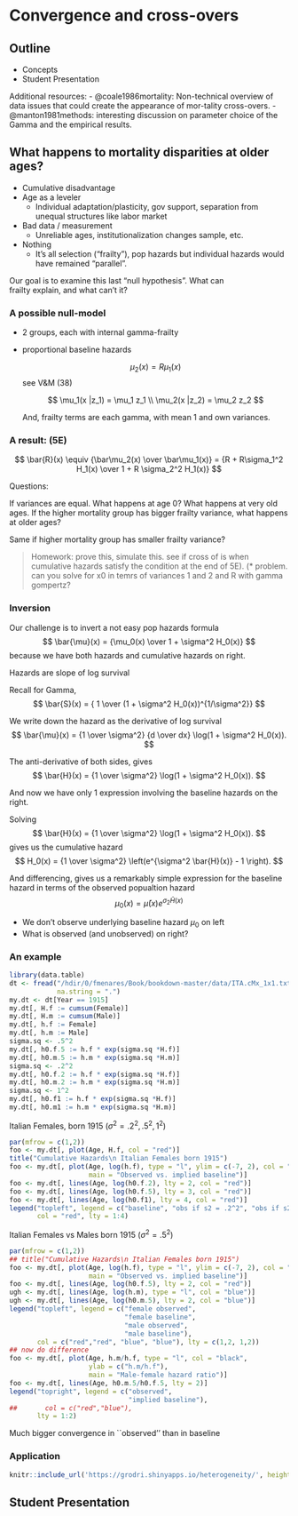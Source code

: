 # Convergence and cross-overs

## Outline
- Concepts
- Student Presentation

Additional resources:
- @coale1986mortality: Non-technical overview of data issues that could create the appearance of mor-tality cross-overs.
- @manton1981methods: interesting discussion on parameter choice of the Gamma and the empirical results.


## What happens to mortality disparities at older ages?
  
  - Cumulative disadvantage
  - Age as a leveler
    - Individual adaptation/plasticity, gov support, separation from
    unequal structures like labor market
  - Bad data / measurement
    - Unreliable ages, institutionalization changes sample, etc.

  - Nothing
    - It's all selection ("frailty"), pop hazards but
    individual hazards would have remained "parallel".

Our goal is to examine this last "null hypothesis". What can  
  frailty explain, and what can't it?
  
### A possible null-model

- 2 groups, each with internal gamma-frailty
- proportional baseline hazards

  $$
  \mu_2(x) =  R \mu_1(x)
  $$
see V&M (38)

  $$
  \mu_1(x |z_1) = \mu_1 z_1 \\ \mu_2(x |z_2) = \mu_2 z_2  
  $$

  And, frailty terms are each gamma, with mean 1 and own variances.

### A result: \vr (5E)

  $$
  \bar{R}(x) \equiv {\bar\mu_2(x) \over \bar\mu_1(x)} =
  {R + R\sigma_1^2 H_1(x) \over 1 + R \sigma_2^2 H_1(x)}
  $$
  
  Questions:
  
  \item If variances are equal. What happens at age 0? What happens
    at very old ages.
  \item If the higher mortality group has bigger frailty variance, what
    happens at older ages?
  \item Same if  higher mortality group has smaller frailty
    variance?
  

> Homework: prove this, simulate this. see if cross of is when
  cumulative hazards satisfy the condition at the end of 5E). (*
  problem. can you solve for x0 in temrs of variances 1 and 2 and R
with gamma gompertz?

### Inversion

Our challenge is to invert a not easy pop hazards formula
$$
\bar{\mu}(x) = {\mu_0(x) \over 1 + \sigma^2 H_0(x)}
$$
because we have both hazards and cumulative hazards on right.

Hazards are slope of log survival

Recall for Gamma,
$$
\bar{S}(x) = { 1 \over (1 + \sigma^2 H_0(x))^{1/\sigma^2}}
$$

We write down the hazard as the derivative of log survival
$$
\bar{\mu}(x)  = {1 \over \sigma^2} {d \over dx} \log(1 + \sigma^2 H_0(x)).
$$

The anti-derivative of both sides, gives
$$
\bar{H}(x) = {1 \over \sigma^2} \log(1 + \sigma^2 H_0(x)).
$$

And now we have only 1 expression involving the baseline hazards on
the right. 


Solving 
$$
\bar{H}(x) = {1 \over \sigma^2} \log(1 + \sigma^2 H_0(x)).
$$
gives us the cumulative hazard
$$
H_0(x) = {1 \over \sigma^2} \left(e^{\sigma^2 \bar{H}(x)} - 1 \right).
$$

And differencing, gives us a remarkably simple expression for the
baseline hazard in terms of the observed popualtion hazard
$$
\mu_0(x) = \bar\mu(x) e^{\sigma_2 \bar{H}(x)}
$$

- We don't observe underlying baseline hazard $\mu_0$ on left
- What is observed (and unobserved) on right?


### An example

```r
library(data.table)
dt <- fread("/hdir/0/fmenares/Book/bookdown-master/data/ITA.cMx_1x1.txt",
            na.string = ".")
my.dt <- dt[Year == 1915]
my.dt[, H.f := cumsum(Female)]
my.dt[, H.m := cumsum(Male)]
my.dt[, h.f := Female]
my.dt[, h.m := Male]
sigma.sq <- .5^2
my.dt[, h0.f.5 := h.f * exp(sigma.sq *H.f)]
my.dt[, h0.m.5 := h.m * exp(sigma.sq *H.m)]
sigma.sq <- .2^2
my.dt[, h0.f.2 := h.f * exp(sigma.sq *H.f)]
my.dt[, h0.m.2 := h.m * exp(sigma.sq *H.m)]
sigma.sq <- 1^2
my.dt[, h0.f1 := h.f * exp(sigma.sq *H.f)]
my.dt[, h0.m1 := h.m * exp(sigma.sq *H.m)]
```


Italian Females, born 1915 ($\sigma^2 = .2^2, .5^2, 1^2$)

```r
par(mfrow = c(1,2))
foo <- my.dt[, plot(Age, H.f, col = "red")]
title("Cumulative Hazards\n Italian Females born 1915")
foo <- my.dt[, plot(Age, log(h.f), type = "l", ylim = c(-7, 2), col = "red",
                    main = "Observed vs. implied baseline")]
foo <- my.dt[, lines(Age, log(h0.f.2), lty = 2, col = "red")]
foo <- my.dt[, lines(Age, log(h0.f.5), lty = 3, col = "red")]
foo <- my.dt[, lines(Age, log(h0.f1), lty = 4, col = "red")]
legend("topleft", legend = c("baseline", "obs if s2 = .2^2", "obs if s2 = .5^2", "obs if s2 = 1^2"),
       col = "red", lty = 1:4)
```



Italian Females vs Males born 1915 ($\sigma^2 = .5^2$)
```r
par(mfrow = c(1,2))
## title("Cumulative Hazards\n Italian Females born 1915")
foo <- my.dt[, plot(Age, log(h.f), type = "l", ylim = c(-7, 2), col = "red",
                    main = "Observed vs. implied baseline")]
foo <- my.dt[, lines(Age, log(h0.f.5), lty = 2, col = "red")]
ugh <- my.dt[, lines(Age, log(h.m), type = "l", col = "blue")]
ugh <- my.dt[, lines(Age, log(h0.m.5), lty = 2, col = "blue")]
legend("topleft", legend = c("female observed",
                             "female baseline",
                             "male observed",
                             "male baseline"),
       col = c("red","red", "blue", "blue"), lty = c(1,2, 1,2))
## now do difference
foo <- my.dt[, plot(Age, h.m/h.f, type = "l", col = "black",
                    ylab = c("h.m/h.f"),
                    main = "Male-female hazard ratio")]
foo <- my.dt[, lines(Age, h0.m.5/h0.f.5, lty = 2)]
legend("topright", legend = c("observed",
                              "implied baseline"),
##       col = c("red","blue"),
       lty = 1:2)
```

Much bigger convergence in ``observed'' than in baseline

### Application

```r
knitr::include_url('https://grodri.shinyapps.io/heterogeneity/', height = '600px')
```

## Student Presentation
  